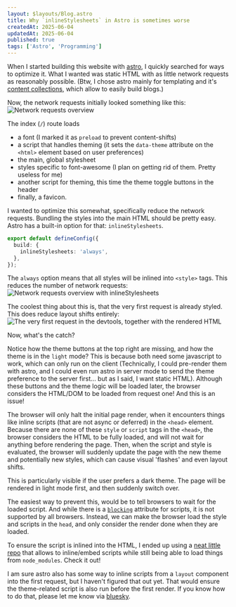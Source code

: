 ```yaml
---
layout: $layouts/Blog.astro
title: Why `inlineStylesheets` in Astro is sometimes worse
createdAt: 2025-06-04
updatedAt: 2025-06-04
published: true
tags: ['Astro', 'Programming']
---
```


When I started building this website with [astro](https://astro.build), I quickly searched for ways to optimize it. What I wanted was static HTML with as little network requests as reasonably possible.
(Btw, I chose astro mainly for templating and it's [content collections](https://docs.astro.build/de/guides/content-collections/), which allow to easily build blogs.)

Now, the network requests initially looked something like this:
![Network requests overview](./_network-requests-initial.png)

The index (`/`) route loads
- a font (I marked it as `preload` to prevent content-shifts)
- a script that handles theming (it sets the `data-theme` attribute on the `<html>` element based on user preferences)
- the main, global stylesheet
- styles specific to font-awesome (I plan on getting rid of them. Pretty useless for me)
- another script for theming, this time the theme toggle buttons in the header
- finally, a favicon.

I wanted to optimize this somewhat, specifically reduce the network requests. Bundling the styles into the main HTML should be pretty easy. Astro has a built-in option for that: `inlineStylesheets`.
```ts
export default defineConfig({
  build: {
    inlineStylesheets: 'always',
  },
});
```

The `always` option means that all styles will be inlined into `<style>` tags. This reduces the number of network requests:
![Network requests overview with inlineStylesheets](./_network-requests-inlined.png)

The coolest thing about this is, that the very first request is already styled. This does reduce layout shifts entirely:
![The very first request in the devtools, together with the rendered HTML](./_first-request.png)

Now, what's the catch?

Notice how the theme buttons at the top right are missing, and how the theme is in the `light` mode? This is because both need some javascript to work, which can only run on the client
(Technically, I could pre-render them with astro, and I could even run astro in server mode to send the theme preference to the server first... but as I said, I want static HTML).
Although these buttons and the theme logic will be loaded later, the browser considers the HTML/DOM to be loaded from request one! And this is an issue!

The browser will only halt the initial page render, when it encounters things like inline scripts (that are not async or deferred) in the `<head>` element.
Because there are none of these `style` or `script` tags in the `<head>`, the browser considers the HTML to be fully loaded, and will not wait for anything before rendering the page.
Then, when the script and style is evaluated, the browser will suddenly update the page with the new theme and potentially new styles, which can cause visual 'flashes' and even layout shifts.

This is particularly visible if the user prefers a dark theme. The page will be rendered in light mode first, and then suddenly switch over.

The easiest way to prevent this, would be to tell browsers to wait for the loaded script. And while there is a [`blocking`](https://developer.mozilla.org/en-US/docs/Web/API/HTMLScriptElement/blocking) attribute for scripts, it is not supported by all browsers.
Instead, we can make the browser load the style and scripts in the `head`, and only consider the render done when they are loaded.

To ensure the script is inlined into the HTML, I ended up using a [neat little repo](https://github.com/brandonaaron/astro-script-embed#readme) that allows to inline/embed scripts while still being able to load things from `node_modules`. Check it out!

I am sure astro also has some way to inline scripts from a `layout` component into the first request, but I haven't figured that out yet. That would ensure the theme-related script is also run before the first render.
If you know how to do that, please let me know via [bluesky](https://bsky.app/profile/janis.me).